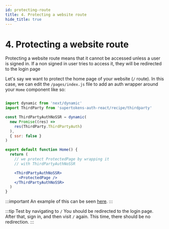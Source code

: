 ```yaml
---
id: protecting-route
title: 4. Protecting a website route
hide_title: true
---
```


# 4. Protecting a website route

Protecting a website route means that it cannot be accessed unless a user is signed in. If a non signed in user tries to access it, they will be redirected to the login page

Let's say we want to protect the home page of your website (`/` route). In this case, we can edit the `/pages/index.js` file to add an auth wrapper around your `Home` component like so:

```jsx title="pages/index.js"

import dynamic from 'next/dynamic'
import ThirdParty from 'supertokens-auth-react/recipe/thirdparty'

const ThirdPartyAuthNoSSR = dynamic(
  new Promise((res) =>
    res(ThirdParty.ThirdPartyAuth)
  ),
  { ssr: false }
)

export default function Home() {
  return (
    // we protect ProtectedPage by wrapping it
    // with ThirdPartyAuthNoSSR

    <ThirdPartyAuthNoSSR>
      <ProtectedPage />
    </ThirdPartyAuthNoSSR>
  )
}

```


:::important
An example of this can be seen [here](https://github.com/supertokens/next.js/blob/canary/examples/with-supertokens/pages/index.js#L36).
:::

:::tip Test by navigating to `/`
You should be redirected to the login page. After that, sign in, and then visit `/` again. This time, there should be no redirection.
:::